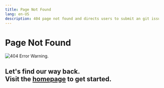 ---
title: Page Not Found
lang: en-US
description: 404 page not found and directs users to submit an git issue.
---

# Page Not Found

![404 Error Warning.](/img/icons/404-page.svg)

## Let's find our way back. <br /> Visit the [homepage](index) to get started.
